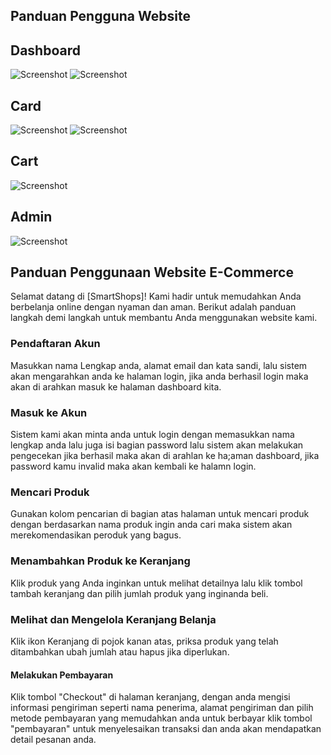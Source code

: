 ## Panduan Pengguna Website

## Dashboard
![Screenshot](/images/Screenshot11.png "Screenshot")
![Screenshot](/images/Screenshot12.png "Screenshot")

## Card
![Screenshot](/images/Screenshot13.png "Screenshot")
![Screenshot](/images/Screenshot14.png "Screenshot")

## Cart
![Screenshot](/images/Screenshot15.png "Screenshot")

## Admin
![Screenshot](/images/Screenshot16.png "Screenshot")


## Panduan Penggunaan Website E-Commerce

Selamat datang di [SmartShops]! Kami hadir untuk memudahkan Anda berbelanja online dengan nyaman dan aman. Berikut adalah panduan langkah demi langkah untuk membantu Anda menggunakan website kami.

### Pendaftaran Akun
Masukkan nama Lengkap anda, alamat email dan kata sandi, lalu sistem akan mengarahkan anda ke halaman login, jika anda berhasil login maka akan di arahkan masuk ke halaman dashboard kita.

### Masuk ke Akun
Sistem kami akan minta anda untuk login dengan memasukkan nama lengkap anda lalu juga isi bagian password lalu sistem akan melakukan pengecekan jika berhasil maka akan di arahlan ke ha;aman dashboard, jika password kamu invalid maka akan kembali ke halamn login.

### Mencari Produk
Gunakan kolom pencarian di bagian atas halaman untuk mencari produk dengan berdasarkan nama produk ingin anda cari maka sistem akan merekomendasikan peroduk yang bagus.

### Menambahkan Produk ke Keranjang
Klik produk yang Anda inginkan untuk melihat detailnya lalu klik tombol tambah keranjang dan pilih jumlah produk yang inginanda beli.

### Melihat dan Mengelola Keranjang Belanja
Klik ikon Keranjang di pojok kanan atas, priksa produk yang telah ditambahkan ubah jumlah atau hapus jika diperlukan.

#### Melakukan Pembayaran
Klik tombol "Checkout" di halaman keranjang, dengan anda mengisi informasi pengiriman seperti nama penerima, alamat pengiriman dan pilih metode pembayaran yang memudahkan anda untuk berbayar
klik tombol "pembayaran" untuk menyelesaikan transaksi dan anda akan mendapatkan detail pesanan anda.
